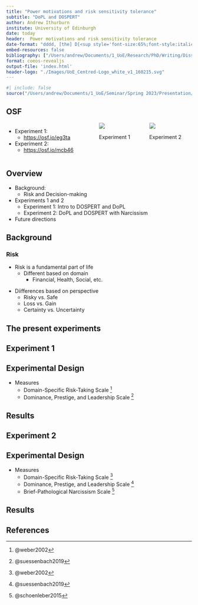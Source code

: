 ```yaml
---
title: "Power motivations and risk sensitivity tolerance"
subtitle: "DoPL and DOSPERT"
author: Andrew Ithurburn
institute: University of Edinburgh
date: today
header:  Power motivations and risk sensitivity tolerance
date-format: "dddd, [the] D[<sup style='font-size:65%;font-style:italic;'>th</sup>] [of] MMMM, YYYY"
embed-resources: false
bibliography: ["/Users/andrew/Documents/1_UoE/Research/PhD/Writing/Dissertation/References/references.bib"]
format: coeos-revealjs
output-file: 'index.html'
header-logo: "./Images/UoE_Centred-Logo_white_v1_160215.svg"
---
```


```r
#| include: false
source("/Users/andrew/Documents/1_UoE/Seminar/Spring 2023/Presentation/Presentation/_extensions/mcanouil/coeos/setup-ggplot2-coeos.R")

```


## OSF
:::: {.columns}

::: {.column width=50%}
- Experiment 1: 
   - <u> [https://osf.io/eg3ta](http://osf.io/eg3ta) </u>

- Experiment 2:
   - <u> [https://osf.io/mcb46](https://osf.io/mcb46) </u>
:::

::: {.column width=25%}
<a href = 'https://osf.io/eg3ta'>
<img src='./Images/OSF_1.jpeg'  border = '0' class = 'jpeg-image'>
</a>
<p class = 'caption'>Experiment 1</p>
:::

::: {.column width=25%}
<a href = 'https://osf.io/mcb46'>
<img src='./Images/OSF_1.jpeg' border = '0' class = 'jpeg-image'>
</a>
<p class = 'caption'> Experiment 2</p>
:::

::::
## Overview

- Background:
  - Risk and Decision-making
- Experiments 1 and 2
  - Experiment 1: Intro to DOSPERT and DoPL
  - Experiment 2: DoPL and DOSPERT with Narcissism
- Future directions

## Background

### Risk
::: {.incremental}
- Risk is a fundamental part of life
   - Different based on domain
      - Financial, Health, Social, etc.
:::
::: {.incremental}
   - Diifferences based on perspective
      - Risky vs. Safe
      - Loss vs. Gain
      - Certainty vs. Uncertainty
:::

## The present experiments


## Experiment 1

## Experimental Design

- Measures
   - Domain-Specific Risk-Taking Scale ^[@weber2002]
   - Dominance, Prestige, and Leadership Scale ^[@suessenbach2019]

## Results

## Experiment 2

## Experimental Design

- Measures
   - Domain-Specific Risk-Taking Scale ^[@weber2002]
   - Dominance, Prestige, and Leadership Scale ^[@suessenbach2019]
   - Brief-Pathological Narcissism Scale ^[@schoenleber2015]


## Results


## References 

::: {#refs}
:::
